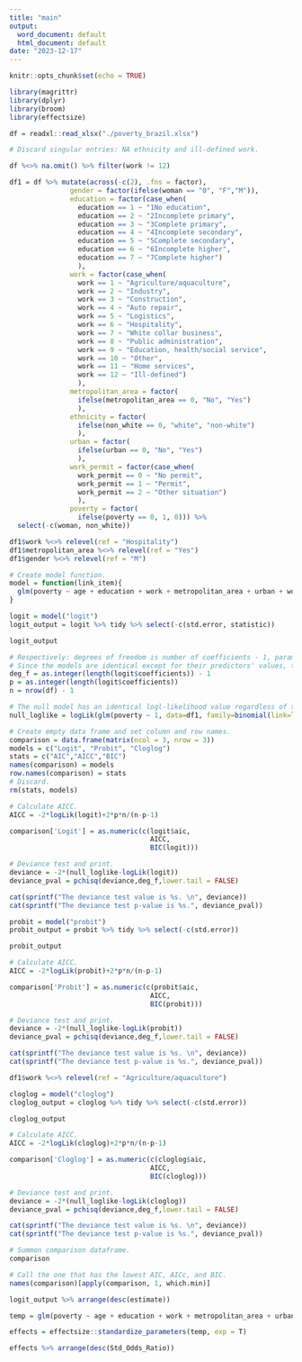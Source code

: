 ```yaml
---
title: "main"
output:
  word_document: default
  html_document: default
date: "2023-12-17"
---
```


```r
knitr::opts_chunk$set(echo = TRUE)
```

```r
library(magrittr)
library(dplyr)
library(broom)
library(effectsize)
```

```r
df = readxl::read_xlsx("./poverty_brazil.xlsx")

# Discard singular entries: NA ethnicity and ill-defined work.

df %<>% na.omit() %>% filter(work != 12)

df1 = df %>% mutate(across(-c(2), .fns = factor),
               gender = factor(ifelse(woman == "0", "F","M")),
               education = factor(case_when(
                 education == 1 ~ "1No education",
                 education == 2 ~ "2Incomplete primary",
                 education == 3 ~ "3Complete primary",
                 education == 4 ~ "4Incomplete secondary",
                 education == 5 ~ "5Complete secondary",
                 education == 6 ~ "6Incomplete higher",
                 education == 7 ~ "7Complete higher")
                 ),
               work = factor(case_when(
                 work == 1 ~ "Agriculture/aquaculture",
                 work == 2 ~ "Industry",
                 work == 3 ~ "Construction",
                 work == 4 ~ "Auto repair",
                 work == 5 ~ "Logistics", 
                 work == 6 ~ "Hospitality", 
                 work == 7 ~ "White collar business",
                 work == 8 ~ "Public administration",
                 work == 9 ~ "Education, health/social service",
                 work == 10 ~ "Other",
                 work == 11 ~ "Home services",
                 work == 12 ~ "Ill-defined")
                 ),
               metropolitan_area = factor(
                 ifelse(metropolitan_area == 0, "No", "Yes")
                 ),
               ethnicity = factor(
                 ifelse(non_white == 0, "white", "non-white")
                 ),
               urban = factor(
                 ifelse(urban == 0, "No", "Yes")
                 ),
               work_permit = factor(case_when(
                 work_permit == 0 ~ "No permit",
                 work_permit == 1 ~ "Permit",
                 work_permit == 2 ~ "Other situation")
                 ),
               poverty = factor(
                 ifelse(poverty == 0, 1, 0))) %>%
  select(-c(woman, non_white))
```

```r
df1$work %<>% relevel(ref = "Hospitality")
df1$metropolitan_area %<>% relevel(ref = "Yes")
df1$gender %<>% relevel(ref = "M")

# Create model function.
model = function(link_item){
  glm(poverty ~ age + education + work + metropolitan_area + urban + work_permit + gender + ethnicity,data = df1, family=binomial(link=link_item))
}

```

```r
logit = model("logit") 
logit_output = logit %>% tidy %>% select(-c(std.error, statistic))

logit_output
```

```r
# Respectively: degrees of freedom is number of coefficients - 1, parameters is number of coefficients - 1, and n is number of rows in the original data - 1.
# Since the models are identical except for their predictors' values, this need only run once.
deg_f = as.integer(length(logit$coefficients)) - 1 
p = as.integer(length(logit$coefficients))
n = nrow(df) - 1

# The null model has an identical logl-likelihood value regardless of the link function.
null_loglike = logLik(glm(poverty ~ 1, data=df1, family=binomial(link=logit)))

# Create empty data frame and set column and row names.
comparison = data.frame(matrix(ncol = 3, nrow = 3))
models = c("Logit", "Probit", "Cloglog")
stats = c("AIC","AICC","BIC")
names(comparison) = models
row.names(comparison) = stats
# Discard.
rm(stats, models)
```

```r
# Calculate AICC.
AICC = -2*logLik(logit)+2*p*n/(n-p-1)

comparison['Logit'] = as.numeric(c(logit$aic,
                                   AICC,
                                   BIC(logit)))

# Deviance test and print.
deviance = -2*(null_loglike-logLik(logit))
deviance_pval = pchisq(deviance,deg_f,lower.tail = FALSE)

cat(sprintf("The deviance test value is %s. \n", deviance))
cat(sprintf("The deviance test p-value is %s.", deviance_pval))
```

```r
probit = model("probit") 
probit_output = probit %>% tidy %>% select(-c(std.error))

probit_output
```

```r
# Calculate AICC.
AICC = -2*logLik(probit)+2*p*n/(n-p-1)

comparison['Probit'] = as.numeric(c(probit$aic,
                                   AICC,
                                   BIC(probit)))

# Deviance test and print.
deviance = -2*(null_loglike-logLik(probit))
deviance_pval = pchisq(deviance,deg_f,lower.tail = FALSE)

cat(sprintf("The deviance test value is %s. \n", deviance))
cat(sprintf("The deviance test p-value is %s.", deviance_pval))
```

```r
df1$work %<>% relevel(ref = "Agriculture/aquaculture")

cloglog = model("cloglog") 
cloglog_output = cloglog %>% tidy %>% select(-c(std.error))

cloglog_output
```

```r
# Calculate AICC.
AICC = -2*logLik(cloglog)+2*p*n/(n-p-1)

comparison['Cloglog'] = as.numeric(c(cloglog$aic,
                                   AICC,
                                   BIC(cloglog)))

# Deviance test and print.
deviance = -2*(null_loglike-logLik(cloglog))
deviance_pval = pchisq(deviance,deg_f,lower.tail = FALSE)

cat(sprintf("The deviance test value is %s. \n", deviance))
cat(sprintf("The deviance test p-value is %s.", deviance_pval))
```

```r
# Summon comparison dataframe.
comparison

# Call the one that has the lowest AIC, AICc, and BIC.
names(comparison)[apply(comparison, 1, which.min)]
```

```r
logit_output %>% arrange(desc(estimate))

temp = glm(poverty ~ age + education + work + metropolitan_area + urban + work_permit + gender + ethnicity,data = df1, family=binomial(link=logit))

effects = effectsize::standardize_parameters(temp, exp = T)

effects %>% arrange(desc(Std_Odds_Ratio))
```

